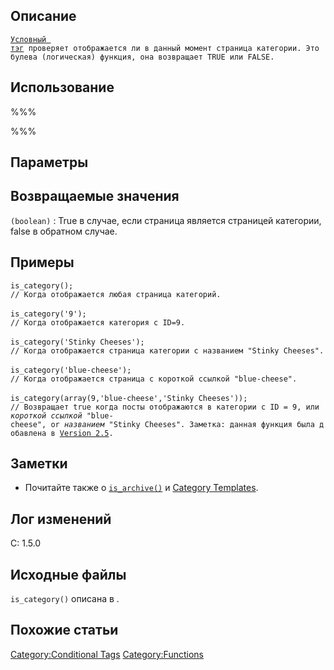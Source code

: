{{Languages|
{{en|Function Reference/is_category}}
{{ja|関数リファレンス/is_category}}
{{ru|is_category}}
}}

==Описание==
 [[Conditional Tag|Условный тэг]] проверяет отображается ли в данный момент страница категории. Это булева (логическая) функция, она возвращает TRUE или FALSE.

==Использование==
%%%<?php is_category($category); ?>%%%

==Параметры==
{{Parameter|$category|integer|ID категории, заголовок категории или ссылка на категорию|не обязательно}}

==Возвращаемые значения==
; <tt>(boolean)</tt> : True в случае, если страница является страницей категории, false в обратном случае.

==Примеры==
 is_category();
 // Когда отображается любая страница категорий.
 
 is_category('9');
 // Когда отображается категория с ID=9.
 
 is_category('Stinky Cheeses');
 // Когда отображается страница категории с названием "Stinky Cheeses".
 
 is_category('blue-cheese');
 // Когда отображается страница с короткой ссылкой "blue-cheese".
 
 is_category(array(9,'blue-cheese','Stinky Cheeses'));
 // Возвращает true когда посты отображаются в категории с ID = 9, или ''короткой ссылкой'' "blue-cheese", or ''названием'' "Stinky Cheeses". Заметка: данная функция была добавлена в [[Version 2.5]].

==Заметки==
* Почитайте также о <tt>[[Function Reference/is_archive|is_archive()]]</tt> и [[Category Templates]].

==Лог изменений==
С: 1.5.0

== Исходные файлы ==
<!-- Need links to current source code files -->
<tt>is_category()</tt> описана в {{Trac|wp-includes/query.php}}.

==Похожие статьи==

{{Conditional Tags}}

{{Tag Footer}}

[[Category:Conditional Tags]]
[[Category:Functions]]